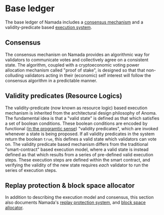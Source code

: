 # Base ledger

The base ledger of Namada includes a [consensus mechanism](./base-ledger/consensus.mdx) and a validity-predicate based [execution system](./base-ledger/execution.mdx). 

## Consensus
The consensus mechanism on Namada provides an algorithmic way for validators to communicate votes and collectively agree on a consistent state. The algorithm, coupled with a cryptoeconomic voting power allocation mechanism called "proof of stake", is designed so that that non-colluding validators acting in their (economic) self interest will follow the consensus algorithm in a predictable manner.

## Validity predicates (Resource Logics)
The validity-predicate (now known as resource logic) based execution mechanism is inherited from the architectural design philosophy of Anoma. The fundamental idea is that a "valid state" is defined as that which satisfies a set of boolean conditions. These boolean conditions are encoded by functional ([in the programtic sense](https://en.wikipedia.org/wiki/Functional_programming)) "validity predicates", which are invoked whenever a state is being proposed. If all validity predicates in the system return the boolean `true`, this defines a valid state which validators can vote on. The validity predicate based mechanism differs from the traditional "smart-contract" based execution model, where a valid state is instead defined as that which results from a series of pre-defined valid execution steps. These execution steps are defined within the smart contract, and verifying the validity of the new state requires *each* validator to run the series of execution steps.

## Replay protection & block space allocator
In addition to describing the execution model and consensus, this section  also documents Namada's [replay protection system](./base-ledger/replay-protection.mdx), and [block space allocator](./base-ledger/block-space-allocator.mdx).
